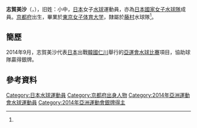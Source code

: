 {{Infobox handball biography
<!--水球運動員模版尚未建立，暫使用功能相同的手球運動員模版-->
| name                = {{lang|ja|志賀 美沙}}<br/>{{lang|ja|しが みさ}}
| image               = 
| fullname            =
| nationality         = 
| birth_date          = {{birth_date_and_age|1988|2|19}}
| birth_place         = {{JPN}}[[京都府|京都府]]<ref name="profile">{{cite web|title=仁川アジア競技大会2014 ＞ 日本代表選手団 ＞ 志賀 美沙|url=http://www.joc.or.jp/games/asia/2014/japan/waterpolo/shigamisa.html|publisher=2014 JAPANESE OLYMPIC COMMITTEE|access-date=2014-10-01|archive-date=2019-05-13|archive-url=https://web.archive.org/web/20190513115053/https://www.joc.or.jp/games/asia/2014/japan/waterpolo/shigamisa.html|dead-url=no}}{{ja}}</ref>
| height              = {{height|m=1.60}}<ref name="仁川亞運">{{cite web|title=Profile - SHIGA Misa|url=http://www.incheon2014ag.org/Sports/Biographies/Athletes_Profile/?ParticCode=5103409&lang=en|publisher=2014年仁川亞運會官方網站|deadurl=yes|archiveurl=https://web.archive.org/web/20141002022306/http://www.incheon2014ag.org/Sports/Biographies/Athletes_Profile/?ParticCode=5103409&lang=en|archivedate=2014-10-02}}{{en}}</ref>
| weight              = {{weight|kg=53}}<ref name="仁川亞運"/>
| position            = 
| nickname            =
| currentclub         = [[藤村|藤村]]
| clubnumber          = 
| youthyears          = 
| youthclubs          = 
| years               = 
| clubs               = 
| nationalyears       = 
| nationalteam        = 
| nationalcaps(goals) = 
| title               =
| titleyears          =
| titleplace          =
| ntupdate            = 
| medaltable          = 
{{MedalSport | 女子[[水球|水球]]}}
{{MedalCountry | {{JPN}}}}
{{MedalCompetition | [[亞洲運動會|亞洲運動會]]}}
{{MedalSilver | [[2014年亞洲運動會|2014年 仁川]] | [[2014年亞洲運動會水球比賽|女子隊際]]}}
}}
'''志賀美沙'''（{{lang|en|'''SHIGA Misa'''}}，{{bd|1988年|2月19日}}），旧姓：小中，[[日本|日本]]女子[[水球|水球]]運動員，亦為[[日本國家女子水球隊|日本國家女子水球隊]]成員。[[京都府|京都府]]出生，畢業於[[東京女子体育大学|東京女子体育大学]]，隸屬於[[藤村|藤村]]水球隊<ref name="profile"/>。

==簡歷==
2014年9月，志賀美沙代表[[2014年亞洲運動會日本代表團|日本]]出戰[[韓國|韓國]][[仁川|仁川]]舉行的[[2014年亞洲運動會|亞運會]][[2014年亞洲運動會水球比賽|水球比賽]]項目，協助球隊贏得銀牌。

==參考資料==
{{Reflist}}

{{2014年亞洲運動會日本國家女子水球隊}}
{{DEFAULTSORT:SHIGA Misa}}
[[Category:日本水球運動員|Category:日本水球運動員]]
[[Category:京都府出身人物|Category:京都府出身人物]]
[[Category:2014年亞洲運動會水球運動員|Category:2014年亞洲運動會水球運動員]]
[[Category:2014年亞洲運動會銀牌得主|Category:2014年亞洲運動會銀牌得主]]